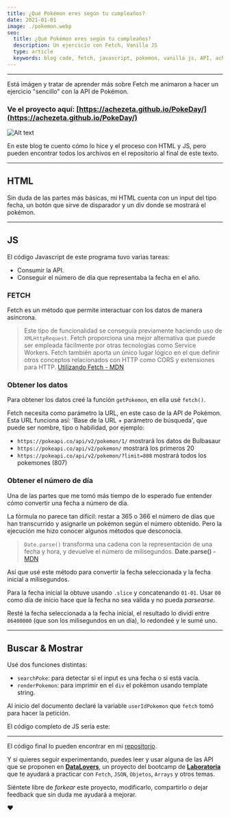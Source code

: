 ```yaml
---
title: ¿Qué Pokémon eres según tu cumpleaños?
date: 2021-01-01
image: ./pokemon.webp
seo:
  title: ¿Qué Pokémon eres según tu cumpleaños? 
  description: Un ejercicio con Fetch, Vanilla JS
  type: article
  keywords: blog code, fetch, javascript, pokemon, vanilla js, API, achezeta
---
```


---

Está imágen y tratar de aprender más sobre Fetch me animaron a hacer un ejercicio "sencillo" con la API de Pokémon.

### Ve el proyecto aquí: [https://achezeta.github.io/PokeDay/](https://achezeta.github.io/PokeDay/)

![Alt text](https://miro.medium.com/v2/resize:fit:720/format:webp/1*mEkkREm7zN7MNPpEJpzDbA.png)

En este blog te cuento cómo lo hice y el proceso con HTML y JS, pero pueden encontrar todos los archivos en el repositorio al final de este texto.

---

## HTML

Sin duda de las partes más básicas, mi HTML cuenta con un input del tipo fecha, un botón que sirve de disparador y un div donde se mostrará el pokémon.

<script src="[https://gist.github.com/AcheZeta/fb460bd9a23c0c1302413cc5fe5c21f5.js](https://gist.github.com/AcheZeta/fb460bd9a23c0c1302413cc5fe5c21f5.js)"></script>

---

## JS

El código Javascript de este programa tuvo varias tareas:

- Consumir la API.
- Conseguir el número de día que representaba la fecha en el año.

### FETCH

Fetch es un método que permite interactuar con los datos de manera asíncrona.

> Este tipo de funcionalidad se conseguía previamente haciendo uso de `XMLHttpRequest`.
Fetch proporciona una mejor alternativa que puede ser empleada fácilmente por otras tecnologías como Service Workers.
Fetch también aporta un único lugar lógico en el que definir otros conceptos relacionados con HTTP como CORS y extensiones para HTTP.
[Utilizando Fetch - MDN](https://developer.mozilla.org/es/docs/Web/API/Fetch_API/Using_Fetch)
> 

### Obtener los datos

Para obtener los datos creé la función `getPokemon`, en ella usé `fetch()`.

Fetch necesita como parámetro la URL, en este caso de la API de Pokémon. Esta URL funciona así: 'Base de la URL + parámetro de búsqueda', que puede ser nombre, tipo o habilidad, por ejemplo:

- `https://pokeapi.co/api/v2/pokemon/1/` mostrará los datos de Bulbasaur
- `https://pokeapi.co/api/v2/pokemon/` mostrará los primeros 20
- `https://pokeapi.co/api/v2/pokemon/?limit=808` mostrará todos los pokemones (807)

<script src="[https://gist.github.com/AcheZeta/1159eff6df3e2b14f2dbee551f2fcf40.js](https://gist.github.com/AcheZeta/1159eff6df3e2b14f2dbee551f2fcf40.js)"></script>

### Obtener el número de día

Una de las partes que me tomó más tiempo de lo esperado fue entender cómo convertir una fecha a número de día.

La fórmula no parece tan difícil: restar a 365 o 366 el número de días que han transcurrido y asignarle un pokémon según el número obtenido. Pero la ejecución me hizo conocer algunos métodos que desconocía.

> `Date.parse()` transforma una cadena con la representación de una fecha y hora, y devuelve el número de milisegundos.
**Date.parse() -** [MDN](https://developer.mozilla.org/es/docs/Web/JavaScript/Reference/Global_Objects/Date/parse)
> 

Así que usé este método para convertir la fecha seleccionada y la fecha inicial a milisegundos.

Para la fecha inicial la obtuve usando `.slice` y concatenando `01-01`. Usar `00` como día de inicio hace que la fecha no sea válida y no pueda *parsearse*.

Resté la fecha seleccionada a la fecha inicial, el resultado lo dividí entre `86400000` (que son los milisegundos en un día), lo redondeé y le sumé uno.

---

## Buscar & Mostrar

Usé dos funciones distintas:

- `searchPoke`: para detectar si el input es una fecha o si está vacía.
- `renderPokemon`: para imprimir en el `div` el pokémon usando template string.

<script src="[https://gist.github.com/AcheZeta/4f4c550ca261f3e6dd296d761aa5aedc.js](https://gist.github.com/AcheZeta/4f4c550ca261f3e6dd296d761aa5aedc.js)"></script>

Al inicio del documento declaré la variable `userIdPokemon` que `fetch` tomó para hacer la petición.

El código completo de JS sería este:

<script src="[https://gist.github.com/AcheZeta/5d34799ef27cf423ef57d174b3a30409.js](https://gist.github.com/AcheZeta/5d34799ef27cf423ef57d174b3a30409.js)"></script>

---

El código final lo pueden encontrar en mi [repositorio](https://github.com/AcheZeta/PokeDay).

Y si quieres seguir experimentando, puedes leer y usar alguna de las API que se proponen en [**DataLovers**](https://github.com/Laboratoria/LIM012-data-lovers), un proyecto del bootcamp de [**Laboratoria**](https://www.laboratoria.la/) que te ayudará a practicar con `Fetch`, `JSON`, `Objetos`, `Arrays` y otros temas.

Siéntete libre de *forkear* este proyecto, modificarlo, compartirlo o dejar feedback que sin duda me ayudará a mejorar.

❤